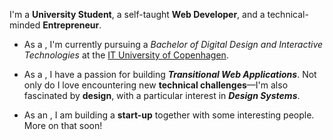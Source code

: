 I'm a **University Student**, a self-taught **Web Developer**, and a technical-minded **Entrepreneur**.

- As a <Student />, I'm currently pursuing a _Bachelor of Digital Design and Interactive Technologies_ at the [IT University of Copenhagen](https://en.itu.dk).

- As a <Developer />, I have a passion for building **_Transitional Web Applications_**. Not only do I love encountering new **technical challenges**—I'm also fascinated by **design**, with a particular interest in **_Design Systems_**.

- As an <Entrepreneur />, I am building a **start-up** together with some interesting people. More on that soon!
